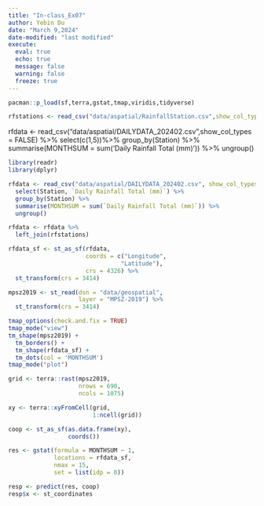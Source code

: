 ```yaml
---
title: "In-class_Ex07"
author: Yebin Du
date: "March 9,2024"
date-modified: "last modified"
execute: 
  eval: true
  echo: true
  message: false
  warning: false
  freeze: true
---
```


```r
pacman::p_load(sf,terra,gstat,tmap,viridis,tidyverse)

```

```r
rfstations <- read_csv("data/aspatial/RainfallStation.csv",show_col_types = FALSE)

```


rfdata <- read_csv("data/aspatial/DAILYDATA_202402.csv",show_col_types = FALSE) %>%
  select(c(1,5))%>%
  group_by(Station) %>%
  summarise(MONTHSUM = sum('Daily Rainfall Total (mm)')) %>%
  ungroup()


```r
library(readr)
library(dplyr)

rfdata <- read_csv("data/aspatial/DAILYDATA_202402.csv", show_col_types = FALSE) %>%
  select(Station, `Daily Rainfall Total (mm)`) %>%
  group_by(Station) %>%
  summarise(MONTHSUM = sum(`Daily Rainfall Total (mm)`)) %>%
  ungroup()

```


```r
rfdata <- rfdata %>%
  left_join(rfstations)
```


```r
rfdata_sf <- st_as_sf(rfdata,
                      coords = c("Longitude",
                                "Latitude"),
                      crs = 4326) %>%
  st_transform(crs = 3414)
```

```r
mpsz2019 <- st_read(dsn = "data/geospatial",
                    layer = "MPSZ-2019") %>%
  st_transform(crs = 3414)
```

```r
tmap_options(check.and.fix = TRUE)
tmap_mode("view")
tm_shape(mpsz2019) +
  tm_borders() +
  tm_shape(rfdata_sf) +
  tm_dots(col = 'MONTHSUM')
tmap_mode("plot")
```


```r
grid <- terra::rast(mpsz2019,
                    nrows = 690,
                    ncols = 1075)

xy <- terra::xyFromCell(grid,
                        1:ncell(grid))
```


```r
coop <- st_as_sf(as.data.frame(xy),
                 coords())

```

```r
res <- gstat(formula = MONTHSUM ~ 1,
             locations = rfdata_sf,
             nmax = 15,
             set = list(idp = 0))

resp <- predict(res, coop)
resp$x <- st_coordinates
```




